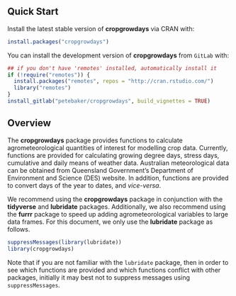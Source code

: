 ## Quick Start

Install the latest stable version of **cropgrowdays** via CRAN with:
```r
install.packages("cropgrowdays")
```


You can install the development version of **cropgrowdays** from `GitLab` with:
```r
## if you don't have 'remotes' installed, automatically install it
if (!require("remotes")) {
  install.packages("remotes", repos = "http://cran.rstudio.com/")
  library("remotes")
}
install_gitlab("petebaker/cropgrowdays", build_vignettes = TRUE)
```

## Overview

The **cropgrowdays** package provides functions to calculate
agrometeorological quantities of interest for modelling crop
data. Currently, functions are provided for calculating growing degree
days, stress days, cumulative and daily means of weather
data. Australian meteorological data can be obtained from Queensland
Government's Department of Environment and Science (DES) website. In
addition, functions are provided to convert days of the year to dates,
and *vice-versa*.

We recommend using the **cropgrowdays** package in conjunction with
the **tidyverse** and **lubridate** packages. Additionally, we also
recommend using the **furrr** package to speed up adding
agrometeorological variables to large data frames. For this document,
we only use the **lubridate** package as follows.

```r
suppressMessages(library(lubridate))
library(cropgrowdays)
```
Note that if you are not familiar with the `lubridate` package, then in order
to see which functions are provided and which functions conflict with
other packages, initially it may best not to suppress messages using
`suppressMessages`.
